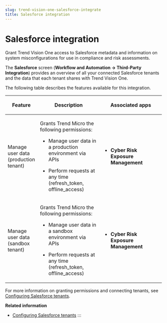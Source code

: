 ```yaml
---
slug: trend-vision-one-salesforce-integrate
title: Salesforce integration
---
```

# Salesforce integration

Grant Trend Vision One access to Salesforce metadata and information on system misconfigurations for use in compliance and risk assessments.

The **Salesforce** screen (**Workflow and Automation → Third-Party Integration**) provides an overview of all your connected Salesforce tenants and the data that each tenant shares with Trend Vision One.

The following table describes the features available for this integration.

<table>
<colgroup>
<col style="width: 20%" />
<col style="width: 40%" />
<col style="width: 40%" />
</colgroup>
<thead>
<tr>
<th><p>Feature</p></th>
<th><p>Description</p></th>
<th><p>Associated apps</p></th>
</tr>
</thead>
<tbody>
<tr>
<td><p>Manage user data (production tenant)</p></td>
<td><p>Grants Trend Micro the following permissions:</p>
<ul>
<li><p>Manage user data in a production environment via APIs</p></li>
<li><p>Perform requests at any time (refresh_token, offline_access)</p></li>
</ul></td>
<td><ul>
<li><p><strong>Cyber Risk Exposure Management</strong></p></li>
</ul></td>
</tr>
<tr>
<td><p>Manage user data (sandbox tenant)</p></td>
<td><p>Grants Trend Micro the following permissions:</p>
<ul>
<li><p>Manage user data in a sandbox environment via APIs</p></li>
<li><p>Perform requests at any time (refresh_token, offline_access)</p></li>
</ul></td>
<td><ul>
<li><p><strong>Cyber Risk Exposure Management</strong></p></li>
</ul></td>
</tr>
</tbody>
</table>

For more information on granting permissions and connecting tenants, see [Configuring Salesforce tenants](salesforce-tennants.mdx).

**Related information**

- [Configuring Salesforce tenants](salesforce-tennants.md "Connect Salesforce tenants to share Salesforce metadata and information on system misconfigurations with Trend Vision One.")
:::
